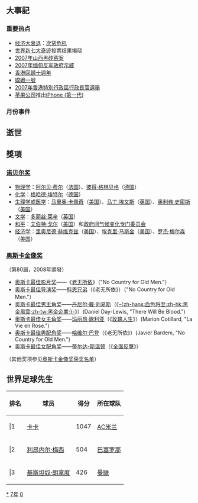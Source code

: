 {{noteTA
| G1=Movie
| G2=Show
}}
{{年|other='''[[民國紀元|民國]]九十六年'''；日本'''[[平成|平成]]十九年'''；朝鲜'''[[主体历|主体]]九十六年'''|2007|平|一|
* [[国际极地年|国际极地年]]
}}

== 大事記 ==
=== 重要热点 ===
* [[经济大衰退|经济大衰退]]：[[次贷危机|次贷危机]]
* [[世界新七大奇迹|世界新七大奇迹]]投票结果揭晓
* [[2007年山西黑砖窑案|2007年山西黑砖窑案]]
* [[2007年缅甸反军政府示威|2007年缅甸反军政府示威]]
* [[香港回歸十週年|香港回歸十週年]]
* [[嫦娥一號|嫦娥一號]]
* [[2007年香港特別行政區行政長官選舉|2007年香港特別行政區行政長官選舉]]
* [[苹果公司|苹果公司]]推出[[iPhone_(第一代)|iPhone (第一代)]]
=== 月份事件 ===
{{MonthTOC-all|2007}}

== 逝世 ==
{{MonthTOC|2007年|逝世人物列表}}

== 獎項 ==

=== [[诺贝尔奖|诺贝尔奖]] ===

* [[诺贝尔物理学奖|物理学]]：[[阿尔贝·费尔|阿尔贝·费尔]]（[[法国|法国]]）、[[彼得·格林贝格|彼得·格林贝格]]（[[德国|德国]]）
* [[诺贝尔化学奖|化学]]：[[格哈德·埃特尔|格哈德·埃特尔]]（[[德国|德国]]）
* [[诺贝尔生理学或医学奖|生理学或医学]]：[[马里奥·卡佩奇|马里奥·卡佩奇]]（[[美国|美国]]）、[[马丁·埃文斯|马丁·埃文斯]]（[[英国|英国]]）、[[奥利弗·史密斯|奥利弗·史密斯]]（[[美国|美国]]）
* [[诺贝尔文学奖|文学]]：[[多丽丝·莱辛|多丽丝·莱辛]]（[[英国|英国]]）
* [[诺贝尔和平奖|和平]]：[[艾伯特·戈尔|艾伯特·戈尔]]（[[美国|美国]]）和[[政府间气候变化专门委员会|政府间气候变化专门委员会]]
* [[诺贝尔经济学奖|经济学]]：[[里奥尼德·赫维克兹|里奥尼德·赫维克兹]]（[[美国|美国]]）、[[埃克里·马斯金|埃克里·马斯金]]（[[美国|美国]]）、[[罗杰·梅尔森|罗杰·梅尔森]]（[[美国|美国]]）

=== [[奥斯卡金像奖|奥斯卡金像奖]] ===

（第80屆，2008年頒發）

* [[奥斯卡最佳影片奖|奥斯卡最佳影片奖]]——《[[老无所依|老无所依]]》（"No Country for Old Men."）
* [[奥斯卡最佳导演奖|奥斯卡最佳导演奖]]——[[科恩兄弟|科恩兄弟]]（《老无所依》）（"No Country for Old Men."）
* [[奥斯卡最佳男主角奖|奥斯卡最佳男主角奖]]——[[丹尼尔·戴·刘易斯|丹尼尔·戴·刘易斯]]（《[[黑金企業|-{zh-hans:血色将至;zh-hk:黑金風雲;zh-tw:黑金企業;}-]]》）(Daniel Day-Lewis, "There Will Be Blood.")
* [[奥斯卡最佳女主角奖|奥斯卡最佳女主角奖]]——[[瑪莉詠·柯蒂亞|玛丽昂·歌利亚]]（《[[玫瑰人生_(電影)|玫瑰人生]]》）(Marion Cotillard, "La Vie en Rose.")
* [[奥斯卡最佳男配角奖|奥斯卡最佳男配角奖]]——[[哈维尔·巴登|哈维尔·巴登]]（《老无所依》）(Javier Bardem, "No Country for Old Men.")
* [[奥斯卡最佳女配角奖|奥斯卡最佳女配角奖]]——[[蒂尔达-斯温顿|蒂尔达-斯温顿]]（《[[全面反擊|全面反擊]]》）

（其他奖项参见[[第80届奥斯卡金像奖|奥斯卡金像奖获奖名单]]）

== 世界足球先生 ==

{| class="sortable wikitable"
|-
! 排名 !! 球员 !! 得分 !! 所在球队
|-
| |1 || {{flagicon|BRA}} [[卡卡|卡卡]] || 1047 || {{flagicon|ITA}} [[AC米兰|AC米兰]]
|-
| |2 || {{flagicon|ARG}} [[利昂内尔·梅西|利昂内尔·梅西]] || 504 || {{flagicon|ESP}} [[巴塞罗那足球俱乐部|巴塞罗那]]
|-
| |3 || {{flagicon|POR}} [[基斯坦奴·朗拿度|基斯坦奴·朗拿度]] || 426 || {{flagicon|ENG}} [[曼联|曼联]]
|}

[[Category:2007年|*]]
[[Category:2000年代|7年]]
[[Category:21世纪各年|0]]